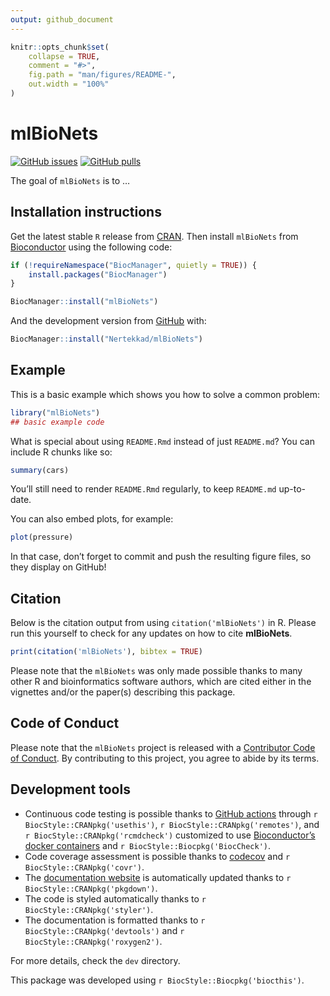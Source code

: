 ```yaml
---
output: github_document
---
```


<!-- README.md is generated from README.Rmd. Please edit that file -->

```r
knitr::opts_chunk$set(
    collapse = TRUE,
    comment = "#>",
    fig.path = "man/figures/README-",
    out.width = "100%"
)
```

# mlBioNets

<!-- badges: start -->
[![GitHub issues](https://img.shields.io/github/issues/Nertekkad/mlBioNets)](https://github.com/Nertekkad/mlBioNets/issues)
[![GitHub pulls](https://img.shields.io/github/issues-pr/Nertekkad/mlBioNets)](https://github.com/Nertekkad/mlBioNets/pulls)
<!-- badges: end -->

The goal of `mlBioNets` is to ...

## Installation instructions

Get the latest stable `R` release from [CRAN](http://cran.r-project.org/). Then install `mlBioNets` from [Bioconductor](http://bioconductor.org/) using the following code:

```r
if (!requireNamespace("BiocManager", quietly = TRUE)) {
    install.packages("BiocManager")
}

BiocManager::install("mlBioNets")
```

And the development version from [GitHub](https://github.com/Nertekkad/mlBioNets) with:

```r
BiocManager::install("Nertekkad/mlBioNets")
```
## Example

This is a basic example which shows you how to solve a common problem:

```r
library("mlBioNets")
## basic example code
```

What is special about using `README.Rmd` instead of just `README.md`? You can include R chunks like so:

```r
summary(cars)
```

You'll still need to render `README.Rmd` regularly, to keep `README.md` up-to-date.

You can also embed plots, for example:

```r
plot(pressure)
```

In that case, don't forget to commit and push the resulting figure files, so they display on GitHub!

## Citation

Below is the citation output from using `citation('mlBioNets')` in R. Please
run this yourself to check for any updates on how to cite __mlBioNets__.

```r
print(citation('mlBioNets'), bibtex = TRUE)
```

Please note that the `mlBioNets` was only made possible thanks to many other R and bioinformatics software authors, which are cited either in the vignettes and/or the paper(s) describing this package.

## Code of Conduct

Please note that the `mlBioNets` project is released with a [Contributor Code of Conduct](http://bioconductor.org/about/code-of-conduct/). By contributing to this project, you agree to abide by its terms.

## Development tools

* Continuous code testing is possible thanks to [GitHub actions](https://www.tidyverse.org/blog/2020/04/usethis-1-6-0/)  through `r BiocStyle::CRANpkg('usethis')`, `r BiocStyle::CRANpkg('remotes')`, and `r BiocStyle::CRANpkg('rcmdcheck')` customized to use [Bioconductor's docker containers](https://www.bioconductor.org/help/docker/) and `r BiocStyle::Biocpkg('BiocCheck')`.
* Code coverage assessment is possible thanks to [codecov](https://codecov.io/gh) and `r BiocStyle::CRANpkg('covr')`.
* The [documentation website](http://Nertekkad.github.io/mlBioNets) is automatically updated thanks to `r BiocStyle::CRANpkg('pkgdown')`.
* The code is styled automatically thanks to `r BiocStyle::CRANpkg('styler')`.
* The documentation is formatted thanks to `r BiocStyle::CRANpkg('devtools')` and `r BiocStyle::CRANpkg('roxygen2')`.

For more details, check the `dev` directory.

This package was developed using `r BiocStyle::Biocpkg('biocthis')`.


